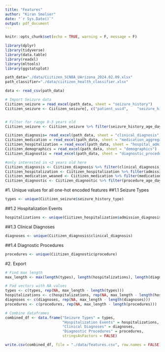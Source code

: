 ```yaml
---
title: "Features"
author: "Kiran Smelser"
date: "`r Sys.Date()`"
output: pdf_document
---
```


```r
knitr::opts_chunk$set(echo = TRUE, warning = F, message = F)
```

```r
library(dplyr)
library(tidyverse)
library(data.table)
library(readxl)
library(mltools)
library(ggstatsplot)
```

```r
path_data="./data/Ciitizen_SCN8A_UArizona_2024.02.09.xlsx"
path_classifier="./data/ciitizen_health_classifier.xlsx"
```

```r
data <- read_csv(path_data)
```

```r
# Import Seizure data
Ciitizen_seizure = read_excel(path_data, sheet = "seizure_history")
Ciitizen_seizure <- Ciitizen_seizure[, c("patient_uuid",	"seizure_history_type", "seizure_history_age_days")]


# Filter for range 0-3 years old
Ciitizen_seizure <- Ciitizen_seizure %>% filter(seizure_history_age_days < 1095)
```

```r
Ciitizen_diagnosis= read_excel(path_data, sheet = "clinical_diagnosis")
Ciitizen_medication = read_excel(path_data, sheet = "medication_aggregate")
Ciitizen_hospitalization = read_excel(path_data, sheet = "hospital_admission")
Ciitizen_demographics = read_excel(path_data, sheet = "demographics")
Ciitizen_diagnostic = read_excel(path_data, sheet = "diagnostic_procedures")

#only interested in <3 years old here 
Ciitizen_diagnosis <- Ciitizen_diagnosis %>% filter(clinical_diagnosis_age_days_firstDate<1095)
Ciitizen_hospitalization <- Ciitizen_hospitalization %>% filter(admission_age_days_firstDate<1095)
Ciitizen_medication_weaned <- Ciitizen_medication %>% filter(medication_age_days_lastDate < 1095) 
Ciitizen_diagnostic <- Ciitizen_diagnostic %>% filter(procedure_age_days < 1095)
```

#1. Unique values for all one-hot encoded features
##1.1 Seizure Types
```r
types <- unique(Ciitizen_seizure$seizure_history_type)
```

##1.2 Hospitalization Events
```r
hospitalizations <- unique(Ciitizen_hospitalization$admission_diagnosis)
```

##1.3 Clinical Diagnoses
```r
diagnoses <- unique(Ciitizen_diagnosis$clinical_diagnosis)
```

##1.4 Diagnostic Procedures
```r
procedures <- unique(Ciitizen_diagnostic$procedure)
```

#2. Export
```r
# Find max length
max_length <- max(length(types), length(hospitalizations), length(diagnoses), length(procedures))

# Pad vectors with NA values
types <- c(types, rep(NA, max_length - length(types)))
hospitalizations <- c(hospitalizations, rep(NA, max_length - length(hospitalizations)))
diagnoses <- c(diagnoses, rep(NA, max_length - length(diagnoses)))
procedures <- c(procedures, rep(NA, max_length - length(procedures)))

# Combine dataframes
combined_df <- data.frame("Seizure Types" = types, 
                          "Hospitalization Events" = hospitalizations, 
                          "Clinical Diagnoses" = diagnoses, 
                          "Diagnostic Procedures" = procedures, 
                          stringsAsFactors = FALSE)

write.csv(combined_df, file = "./data/features.csv", row.names = FALSE)
```


